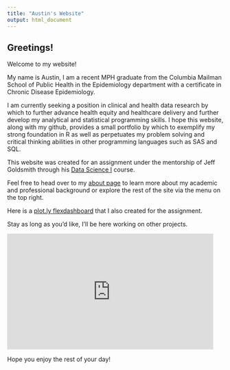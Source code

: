 ---
title: "Austin's Website"
output: html_document
---

## Greetings!

Welcome to my website! 

My name is Austin, I am a recent MPH graduate from the Columbia Mailman School of Public Health in the Epidemiology department with a certificate in Chronic Disease Epidemiology.

I am currently seeking a position in clinical and health data research by which to further advance health equity and healthcare delivery and further develop my analytical and statistical programming skills. I hope this website, along with my github, provides a small portfolio by which to exemplify my strong foundation in R as well as perpetuates my problem solving and critical thinking abilities in other programming languages such as SAS and SQL.

This website was created for an assignment under the mentorship of Jeff Goldsmith through his [Data Science I](https://p8105.com/index.html) course.

Feel free to head over to my [about page](about.html) to learn more about my academic and professional background or explore the rest of the site via the menu on the top right.

Here is a [plot.ly flexdashboard](nyc_inspections_flexboard.html) that I also created for the assignment.

Stay as long as you'd like, I'll be here working on other projects.

<iframe src="https://giphy.com/embed/ZDxrPdX4Au7St8r36N" width="480" height="270" frameBorder="0" class="giphy-embed" allowFullScreen></iframe><p><a href="https://giphy.com/gifs/MicrosoftCloud-microsoft-cloud-ms-ZDxrPdX4Au7St8r36N"></a></p>

Hope you enjoy the rest of your day!


